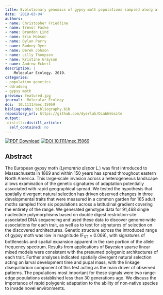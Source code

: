 ```yaml
---
title: Evolutionary genomics of gypsy moth populations sampled along a latitudinal gradient
date: '2019-03-04'
authors:
- name: Christopher Friedline
- name: Trevor Faske
- name: Brandon Lind
- name: Erin Hobson
- name: Dylan Parry
- name: Rodney Dyer
- name: Derek Johson
- name: Lilly Thompson
- name: Kristine Grayson
- name: Andrew Eckert
description: |
    Molecular Ecology. 2019.  
categories: 
- population genetics
- ddradseq
- gypsy moth
preview: featured.jpg
journal:  Molecular Ecology
doi:  10.1111/mec.15069
bibliography: bibliography.bib
repository_url: https://github.com/dyerlab/DLabWebsite
output:
 distill::distill_article:
  self_contained: no
---
```


 [![PDF Download](https://img.shields.io/badge/PDF-21B02C.svg)](https://drive.google.com/open?id=157MD_7CburRk-6Jsn7cJ4U_fxyetOaxZ) [![ DOI 10.1111/mec.15069](https://img.shields.io/badge/DOI-474747.svg)](https://doi.org/10.1111/mec.15069)

## Abstract

The European gypsy moth (*Lymantria dispar* L.) was first introduced to Massachusetts in 1869 and within 150 years has spread throughout eastern North America. This large‐scale invasion across a heterogeneous landscape allows examination of the genetic signatures of adaptation potentially associated with rapid geographical spread. We tested the hypothesis that spatially divergent natural selection has driven observed changes in three developmental traits that were measured in a common garden for 165 adult moths sampled from six populations across a latitudinal gradient covering the entirety of the range. We generated genotype data for 91,468 single nucleotide polymorphisms based on double digest restriction‐site associated DNA sequencing and used these data to discover genome‐wide associations for each trait, as well as to test for signatures of selection on the discovered architectures. Genetic structure across the introduced range of gypsy moth was low in magnitude (F<sub>ST</sub> = 0.069), with signatures of bottlenecks and spatial expansion apparent in the rare portion of the allele frequency spectrum. Results from applications of Bayesian sparse linear mixed models were consistent with the presumed polygenic architectures of each trait. Further analyses indicated spatially divergent natural selection acting on larval development time and pupal mass, with the linkage disequilibrium component of this test acting as the main driver of observed patterns. The populations most important for these signals were two range‐edge populations established less than 30 generations ago. We discuss the importance of rapid polygenic adaptation to the ability of non‐native species to invade novel environments.
